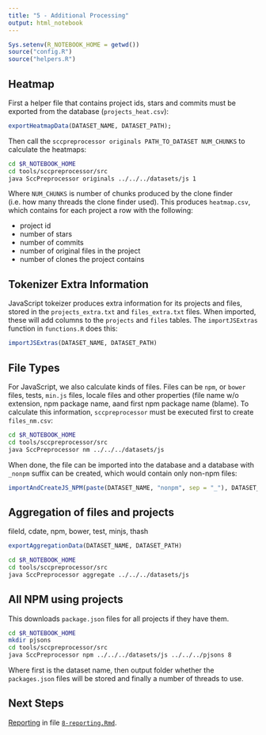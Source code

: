 ```yaml
---
title: "5 - Additional Processing"
output: html_notebook
---
```


```r
Sys.setenv(R_NOTEBOOK_HOME = getwd())
source("config.R")
source("helpers.R")
```

## Heatmap

First a helper file that contains project ids, stars and commits must be exported from the database (`projects_heat.csv`):

```r
exportHeatmapData(DATASET_NAME, DATASET_PATH);
```

Then call the `sccpreprocessor originals PATH_TO_DATASET NUM_CHUNKS` to calculate the heatmaps:

```bash
cd $R_NOTEBOOK_HOME
cd tools/sccpreprocessor/src
java SccPreprocessor originals ../../../datasets/js 1
```    
Where `NUM_CHUNKS` is number of chunks produced by the clone finder (i.e. how many threads the clone finder used). This produces `heatmap.csv`, which contains for each project a row with the following:

- project id
- number of stars 
- number of commits
- number of original files in the project
- number of clones the project contains

## Tokenizer Extra Information

JavaScript tokeizer produces extra information for its projects and files, stored in the `projects_extra.txt` and `files_extra.txt` files. When imported, these will add columns to the `projects` and `files` tables. The `importJSExtras` function in `functions.R` does this:

```r
importJSExtras(DATASET_NAME, DATASET_PATH)
```

## File Types

For JavaScript, we also calculate kinds of files. Files can be `npm`, or `bower` files, tests, `min.js` files, locale files and other properties (file name w/o extension, npm package name, aand first npm package name (blame). To calculate this information, `sccpreprocessor` must be executed first to create `files_nm.csv`:

```bash
cd $R_NOTEBOOK_HOME
cd tools/sccpreprocessor/src
java SccPreprocessor nm ../../../datasets/js
```    

When done, the file can be imported into the database and a database with `_nonpm` suffix can be created, which would contain only non-npm files:    
    
```r
importAndCreateJS_NPM(paste(DATASET_NAME, "nonpm", sep = "_"), DATASET_NAME, DATASET_PATH)
```

## Aggregation of files and projects

fileId, cdate, npm, bower, test, minjs, thash

```r
exportAggregationData(DATASET_NAME, DATASET_PATH)
```

```bash
cd $R_NOTEBOOK_HOME
cd tools/sccpreprocessor/src
java SccPreprocessor aggregate ../../../datasets/js
```    

## All NPM using projects

This downloads `package.json` files for all projects if they have them. 

```bash
cd $R_NOTEBOOK_HOME
mkdir pjsons
cd tools/sccpreprocessor/src
java SccPreprocessor npm ../../../datasets/js ../../../pjsons 8
```

Where first is the dataset name, then output folder whether the `packages.json` files will be stored and finally a number of threads to use.

## Next Steps

[Reporting](8-reporting.nb.html) in file [`8-reporting.Rmd`](8-reporting.Rmd).

    
